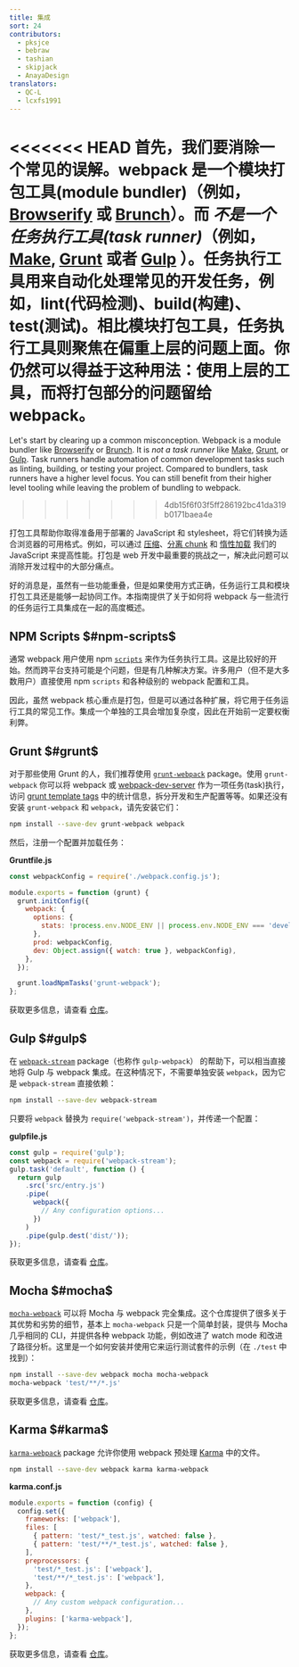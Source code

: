 ```yaml
---
title: 集成
sort: 24
contributors:
  - pksjce
  - bebraw
  - tashian
  - skipjack
  - AnayaDesign
translators:
  - QC-L
  - lcxfs1991
---
```


<<<<<<< HEAD
首先，我们要消除一个常见的误解。webpack 是一个模块打包工具(module bundler)（例如，[Browserify](http://browserify.org/) 或 [Brunch](https://brunch.io/)）。而 *不是一个任务执行工具(task runner)*（例如，[Make](https://www.gnu.org/software/make/), [Grunt](https://gruntjs.com/) 或者 [Gulp](https://gulpjs.com/) ）。任务执行工具用来自动化处理常见的开发任务，例如，lint(代码检测)、build(构建)、test(测试)。相比模块打包工具，任务执行工具则聚焦在偏重上层的问题上面。你仍然可以得益于这种用法：使用上层的工具，而将打包部分的问题留给 webpack。
=======
Let's start by clearing up a common misconception. Webpack is a module bundler like [Browserify](http://browserify.org/) or [Brunch](https://brunch.io/). It is _not a task runner_ like [Make](https://www.gnu.org/software/make/), [Grunt](https://gruntjs.com/), or [Gulp](https://gulpjs.com/). Task runners handle automation of common development tasks such as linting, building, or testing your project. Compared to bundlers, task runners have a higher level focus. You can still benefit from their higher level tooling while leaving the problem of bundling to webpack.
>>>>>>> 4db15f6f03f5ff286192bc41da319b0171baea4e

打包工具帮助你取得准备用于部署的 JavaScript 和 stylesheet，将它们转换为适合浏览器的可用格式。例如，可以通过 [压缩](/plugins/terser-webpack-plugin)、[分离 chunk](/guides/code-splitting) 和 [惰性加载](/guides/lazy-loading) 我们的 JavaScript 来提高性能。打包是 web 开发中最重要的挑战之一，解决此问题可以消除开发过程中的大部分痛点。

好的消息是，虽然有一些功能重叠，但是如果使用方式正确，任务运行工具和模块打包工具还是能够一起协同工作。本指南提供了关于如何将 webpack 与一些流行的任务运行工具集成在一起的高度概述。

## NPM Scripts $#npm-scripts$

通常 webpack 用户使用 npm [`scripts`](https://docs.npmjs.com/misc/scripts) 来作为任务执行工具。这是比较好的开始。然而跨平台支持可能是个问题，但是有几种解决方案。许多用户（但不是大多数用户）直接使用 npm `scripts` 和各种级别的 webpack 配置和工具。

因此，虽然 webpack 核心重点是打包，但是可以通过各种扩展，将它用于任务运行工具的常见工作。集成一个单独的工具会增加复杂度，因此在开始前一定要权衡利弊。

## Grunt $#grunt$

对于那些使用 Grunt 的人，我们推荐使用 [`grunt-webpack`](https://www.npmjs.com/package/grunt-webpack) package。使用 `grunt-webpack` 你可以将 webpack 或 [webpack-dev-server](https://github.com/webpack/webpack-dev-server) 作为一项任务(task)执行，访问 [grunt template tags](https://gruntjs.com/api/grunt.template) 中的统计信息，拆分开发和生产配置等等。如果还没有安装 `grunt-webpack` 和 `webpack`，请先安装它们：

```bash
npm install --save-dev grunt-webpack webpack
```

然后，注册一个配置并加载任务：

**Gruntfile.js**

```js
const webpackConfig = require('./webpack.config.js');

module.exports = function (grunt) {
  grunt.initConfig({
    webpack: {
      options: {
        stats: !process.env.NODE_ENV || process.env.NODE_ENV === 'development',
      },
      prod: webpackConfig,
      dev: Object.assign({ watch: true }, webpackConfig),
    },
  });

  grunt.loadNpmTasks('grunt-webpack');
};
```

获取更多信息，请查看 [仓库](https://github.com/webpack-contrib/grunt-webpack)。

## Gulp $#gulp$

在 [`webpack-stream`](https://github.com/shama/webpack-stream) package（也称作 `gulp-webpack`） 的帮助下，可以相当直接地将 Gulp 与 webpack 集成。在这种情况下，不需要单独安装 `webpack`，因为它是 `webpack-stream` 直接依赖：

```bash
npm install --save-dev webpack-stream
```

只要将 `webpack` 替换为 `require('webpack-stream')`，并传递一个配置：

**gulpfile.js**

```js
const gulp = require('gulp');
const webpack = require('webpack-stream');
gulp.task('default', function () {
  return gulp
    .src('src/entry.js')
    .pipe(
      webpack({
        // Any configuration options...
      })
    )
    .pipe(gulp.dest('dist/'));
});
```

获取更多信息，请查看 [仓库](https://github.com/shama/webpack-stream)。

## Mocha $#mocha$

[`mocha-webpack`](https://github.com/zinserjan/mocha-webpack) 可以将 Mocha 与 webpack 完全集成。这个仓库提供了很多关于其优势和劣势的细节，基本上 `mocha-webpack` 只是一个简单封装，提供与 Mocha 几乎相同的 CLI，并提供各种 webpack 功能，例如改进了 watch mode 和改进了路径分析。这里是一个如何安装并使用它来运行测试套件的示例（在 `./test` 中找到）：

```bash
npm install --save-dev webpack mocha mocha-webpack
mocha-webpack 'test/**/*.js'
```

获取更多信息，请查看 [仓库](https://github.com/zinserjan/mocha-webpack)。

## Karma $#karma$

[`karma-webpack`](https://github.com/webpack-contrib/karma-webpack) package 允许你使用 webpack 预处理 [Karma](https://karma-runner.github.io/1.0/index.html) 中的文件。

```bash
npm install --save-dev webpack karma karma-webpack
```

**karma.conf.js**

```js
module.exports = function (config) {
  config.set({
    frameworks: ['webpack'],
    files: [
      { pattern: 'test/*_test.js', watched: false },
      { pattern: 'test/**/*_test.js', watched: false },
    ],
    preprocessors: {
      'test/*_test.js': ['webpack'],
      'test/**/*_test.js': ['webpack'],
    },
    webpack: {
      // Any custom webpack configuration...
    },
    plugins: ['karma-webpack'],
  });
};
```

获取更多信息，请查看 [仓库](https://github.com/webpack-contrib/karma-webpack)。
